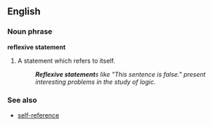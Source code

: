 ==English==

===Noun phrase===
'''reflexive statement'''

# A statement which refers to itself.
#: '''''Reflexive statement'''s like "This sentence is false." present interesting problems in the study of logic.''

===See also===
*[[self-reference]]